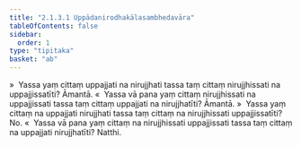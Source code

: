 ```yaml
---
title: "2.1.3.1 Uppādanirodhakālasambhedavāra"
tableOfContents: false
sidebar:
  order: 1
type: "tipitaka"
basket: "ab"
---
```



<DynamicBreadcrumb />

<Division number="105">

<Paragraph number="503">
»  Yassa yaṃ cittaṃ uppajjati na nirujjhati tassa taṃ cittaṃ nirujjhissati na uppajjissatīti? Āmantā.
</Paragraph>

<Paragraph number="504">
«  Yassa vā pana yaṃ cittaṃ nirujjhissati na uppajjissati tassa taṃ cittaṃ uppajjati na nirujjhatīti? Āmantā.
</Paragraph>

<Paragraph number="505">
»  Yassa yaṃ cittaṃ na uppajjati nirujjhati tassa taṃ cittaṃ na nirujjhissati uppajjissatīti? No.
</Paragraph>

<Paragraph number="506">
«  Yassa vā pana yaṃ cittaṃ na nirujjhissati uppajjissati tassa taṃ cittaṃ na uppajjati nirujjhatīti? Natthi.
</Paragraph>
</Division>